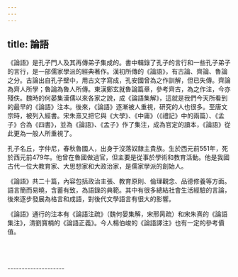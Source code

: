 ```yaml
---
---
---
```

title: 論語
---



《論語》是孔子門人及其再傳弟子集成的。書中輯錄了孔子的言行和一些孔子弟子的言行，是一部儒家學派的經典著作。漢初所傳的《論語》，有古論、齊論、魯論之分。古論出自孔子壁中，用古文字寫成，孔安國曾為之作訓解，但已失傳。齊論為齊人所學；魯論為魯人所傳。東漢鄭玄就魯論篇章，參考齊古，為之作注，今亦殘佚。魏時的何晏集漢儒以來各家之說，成《論語集解》，這就是我們今天所看到的最早的《論語》注本。後來，《論語》逐漸被人重視，研究的人也很多。至唐文宗時，被列入經書。宋朱熹又把它與《大學》、《中庸》（《禮記》中的兩篇）、《孟子》合為《四書》，並為《論語》、《孟子》作了集注，成為官定的讀本，《論語》從此更為一般人所重視了。

孔子名丘，字仲尼，春秋魯國人，出身于沒落奴隸主貴族。生於西元前551年，死於西元前479年。他曾在魯國做過官，但主要是從事於學術和教育活動。他是我國古代一位大教育家、大思想家和大政治家，是儒家學派的創始人。

《論語》共二十篇，內容包括政治主張、教育原則、倫理觀念、品德修養等方面。語言簡而易曉，含蓄有致，為語錄的典範。其中有很多總結社會生活經驗的言論，後來逐步發展為格言和成語，對後代文學語言有很大的影響。

《論語》通行的注本有《論語注疏》（魏何晏集解，宋邢昺疏）和宋朱熹的《論語集注》，清劉寶楠的《論語正義》。今人楊伯峻的《論語譯注》也有一定的參考價值。






<br/><br/><br/>--------------------